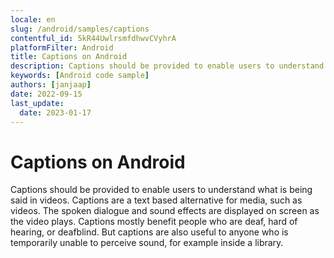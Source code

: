 ```yaml
---
locale: en
slug: /android/samples/captions
contentful_id: 5kR44UwlrsmfdhwvCVyhrA
platformFilter: Android
title: Captions on Android
description: Captions should be provided to enable users to understand what is being said in videos.
keywords: [Android code sample]
authors: [janjaap]
date: 2022-09-15
last_update:
  date: 2023-01-17
---
```


# Captions on Android

Captions should be provided to enable users to understand what is being said in videos. Captions are a text based alternative for media, such as videos. The spoken dialogue and sound effects are displayed on screen as the video plays. Captions mostly benefit people who are deaf, hard of hearing, or deafblind. But captions are also useful to anyone who is temporarily unable to perceive sound, for example inside a library.

<CodeSample id="media-captions" locale="en" platform="android"/>
